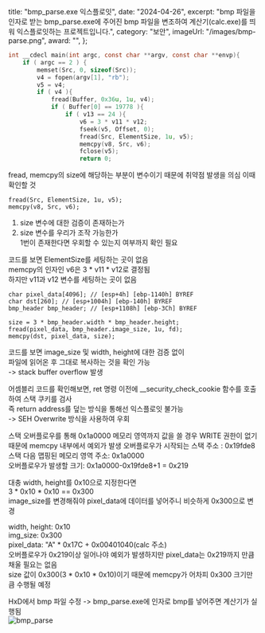   title: "bmp_parse.exe 익스플로잇",
  date: "2024-04-26",
  excerpt: "bmp 파일을 인자로 받는 bmp_parse.exe에 주어진 bmp 파일을 변조하여 계산기(calc.exe)를 띄워 익스플로잇하는 프로젝트입니다.",
  category: "보안",
  imageUrl: "/images/bmp-parse.png",
  award: "",
};

```c
int __cdecl main(int argc, const char **argv, const char **envp){
    if ( argc == 2 ) {
        memset(Src, 0, sizeof(Src));
        v4 = fopen(argv[1], "rb");
        v5 = v4;
        if ( v4 ){
            fread(Buffer, 0x36u, 1u, v4);
            if ( Buffer[0] == 19778 ){
                if ( v13 == 24 ){
                    v6 = 3 * v11 * v12;
                    fseek(v5, Offset, 0);
                    fread(Src, ElementSize, 1u, v5);
                    memcpy(v8, Src, v6);
                    fclose(v5);
                    return 0;
```

fread, memcpy의 size에 해당하는 부분이 변수이기 때문에 취약점 발생을 의심
이때 확인할 것
```
fread(Src, ElementSize, 1u, v5);
memcpy(v8, Src, v6);
```
1. size 변수에 대한 검증이 존재하는가   
2. size 변수를 우리가 조작 가능한가   
1번이 존재한다면 우회할 수 있는지 여부까지 확인 필요   

코드를 보면 ElementSize를 세팅하는 곳이 없음   
memcpy의 인자인 v6은 3 * v11 * v12로 결정됨   
하지만 v11과 v12 변수를 세팅하는 곳이 없음   

```
char pixel_data[4096]; // [esp+4h] [ebp-1140h] BYREF
char dst[260]; // [esp+1004h] [ebp-140h] BYREF
bmp_header bmp_header; // [esp+1108h] [ebp-3Ch] BYREF

size = 3 * bmp_header.width * bmp_header.height;
fread(pixel_data, bmp_header.image_size, 1u, fd);
memcpy(dst, pixel_data, size);
```
코드를 보면 image_size 및 width, height에 대한 검증 없이    
파일에 읽어온 후 그대로 복사하는 것을 확인 가능   
-> stack buffer overflow 발생   

어셈블리 코드를 확인해보면, ret 명령 이전에 __security_check_cookie 함수를 호출하여 스택 쿠키를 검사   
즉 return address를 덮는 방식을 통해선 익스플로잇 불가능   
-> SEH Overwrite 방식을 사용하여 우회   


스택 오버플로우를 통해 0x1a0000 메모리 영역까지 값을 쓸 경우 WRITE 권한이 없기 때문에 memcpy 내부에서 예외가 발생
오버플로우가 시작되는 스택 주소 : 0x19fde8  
스택 다음 맵핑된 메모리 영역 주소: 0x1a0000   
오버플로우가 발생할 크기: 0x1a0000-0x19fde8+1 = 0x219   

대충 width, height를 0x10으로 지정한다면   
3 * 0x10 * 0x10 == 0x300   
image_size를 변경해줘야 pixel_data에 데이터를 넣어주니 비슷하게 0x300으로 변경

width, height: 0x10   
img_size: 0x300   
pixel_data: "A" * 0x17C + 0x00401040(calc 주소)    
오버플로우가 0x219이상 일어나야 예외가 발생하지만 pixel_data는 0x219까지 만큼 채울 필요는 없음   
size 값이 0x300(3 * 0x10 * 0x10)이기 때문에 memcpy가 어차피 0x300 크기만큼 수행될 예정

HxD에서 bmp 파일 수정
-> bmp_parse.exe에 인자로 bmp를 넣어주면 계산기가 실행됨   
![bmp_parse](/images/bmp-parse.png)
